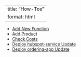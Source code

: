<!-- To regenerate the Markdown version of this file, enter in the terminal:
    quarto render docs/how-to/how-to-contents.qmd 
-->

---
title: "How-Tos"
format: html
---

- [Add New Function](add-new-function.html)
- [Add Product](add-product.html)
- [Check Costs](check-costs.html)
- [Deploy hubspot-service Update](deploy-hubspot-service-update.html)
- [Deploy ordering-app Update](deploy-ordering-app-update.html)
